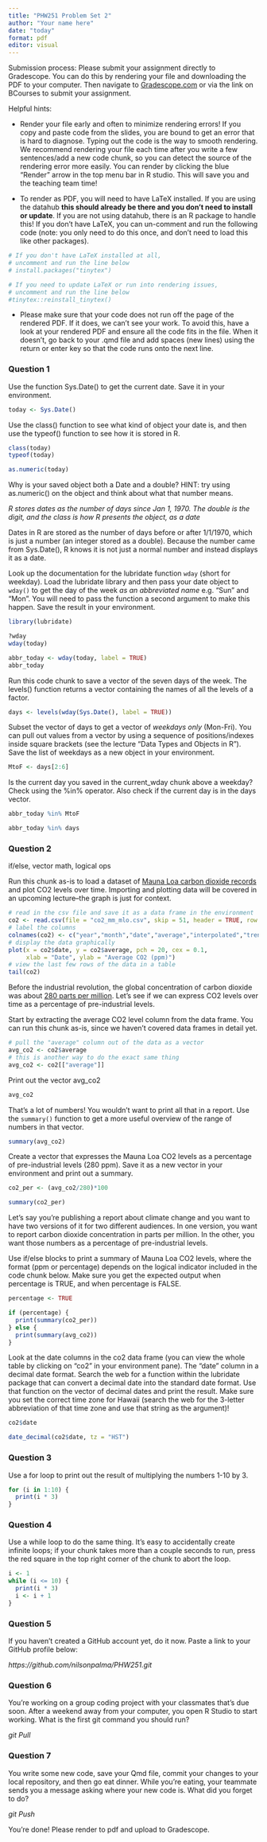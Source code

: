```yaml
---
title: "PHW251 Problem Set 2"
author: "Your name here"
date: "today"
format: pdf
editor: visual
---
```


Submission process: Please submit your assignment directly to Gradescope. You can do this by rendering your file and downloading the PDF to your computer. Then navigate to [Gradescope.com](https://www.gradescope.com) or via the link on BCourses to submit your assignment.

Helpful hints:

-   Render your file early and often to minimize rendering errors! If you copy and paste code from the slides, you are bound to get an error that is hard to diagnose. Typing out the code is the way to smooth rendering. We recommend rendering your file each time after you write a few sentences/add a new code chunk, so you can detect the source of the rendering error more easily. You can render by clicking the blue "Render" arrow in the top menu bar in R studio. This will save you and the teaching team time!

-   To render as PDF, you will need to have LaTeX installed. If you are using the datahub **this should already be there and you don't need to install or update**. If you are not using datahub, there is an R package to handle this! If you don't have LaTeX, you can un-comment and run the following code (note: you only need to do this once, and don't need to load this like other packages).

```r

# If you don't have LaTeX installed at all, 
# uncomment and run the line below
# install.packages("tinytex")

# If you need to update LaTeX or run into rendering issues, 
# uncomment and run the line below
#tinytex::reinstall_tinytex()

```

-   Please make sure that your code does not run off the page of the rendered PDF. If it does, we can't see your work. To avoid this, have a look at your rendered PDF and ensure all the code fits in the file. When it doesn't, go back to your .qmd file and add spaces (new lines) using the return or enter key so that the code runs onto the next line.

\newpage

### Question 1

Use the function Sys.Date() to get the current date. Save it in your environment.

```r

today <- Sys.Date()

```

Use the class() function to see what kind of object your date is, and then use the typeof() function to see how it is stored in R.

```r

class(today)
typeof(today)

as.numeric(today)

```

Why is your saved object both a Date and a double? HINT: try using as.numeric() on the object and think about what that number means.

*R stores dates as the number of days since Jan 1, 1970. The double is the digit, and the class is how R presents the object, as a date*

Dates in R are stored as the number of days before or after 1/1/1970, which is just a number (an integer stored as a double). Because the number came from Sys.Date(), R knows it is not just a normal number and instead displays it as a date.

Look up the documentation for the lubridate function `wday` (short for weekday). Load the lubridate library and then pass your date object to `wday()` to get the day of the week *as an abbreviated name* e.g. "Sun" and "Mon". You will need to pass the function a second argument to make this happen. Save the result in your environment.

```r
library(lubridate)

?wday
wday(today)

abbr_today <- wday(today, label = TRUE)
abbr_today
```

Run this code chunk to save a vector of the seven days of the week. The levels() function returns a vector containing the names of all the levels of a factor.

```r

days <- levels(wday(Sys.Date(), label = TRUE))

```

Subset the vector of days to get a vector of *weekdays only* (Mon-Fri). You can pull out values from a vector by using a sequence of positions/indexes inside square brackets (see the lecture "Data Types and Objects in R"). Save the list of weekdays as a new object in your environment.

```r

MtoF <- days[2:6]

```

Is the current day you saved in the current_wday chunk above a weekday? Check using the %in% operator. Also check if the current day is in the days vector.

```r

abbr_today %in% MtoF

abbr_today %in% days

```

\newpage

### Question 2

if/else, vector math, logical ops

Run this chunk as-is to load a dataset of [Mauna Loa carbon dioxide records](https://gml.noaa.gov/ccgg/trends/data.html) and plot CO2 levels over time. Importing and plotting data will be covered in an upcoming lecture--the graph is just for context.

```r

# read in the csv file and save it as a data frame in the environment
co2 <- read.csv(file = "co2_mm_mlo.csv", skip = 51, header = TRUE, row.names = NULL)
# label the columns
colnames(co2) <- c("year","month","date","average","interpolated","trend","ndays")
# display the data graphically
plot(x = co2$date, y = co2$average, pch = 20, cex = 0.1, 
     xlab = "Date", ylab = "Average CO2 (ppm)")
# view the last few rows of the data in a table
tail(co2)

```

Before the industrial revolution, the global concentration of carbon dioxide was about [280 parts per million](https://www.climate.gov/news-features/understanding-climate/climate-change-atmospheric-carbon-dioxide). Let's see if we can express CO2 levels over time as a percentage of pre-industrial levels.

Start by extracting the average CO2 level column from the data frame. You can run this chunk as-is, since we haven't covered data frames in detail yet.

```r

# pull the "average" column out of the data as a vector
avg_co2 <- co2$average
# this is another way to do the exact same thing
avg_co2 <- co2[["average"]]

```

Print out the vector avg_co2

```r

avg_co2

```

That's a lot of numbers! You wouldn't want to print all that in a report. Use the `summary()` function to get a more useful overview of the range of numbers in that vector.

```r

summary(avg_co2)

```

Create a vector that expresses the Mauna Loa CO2 levels as a percentage of pre-industrial levels (280 ppm). Save it as a new vector in your environment and print out a summary.

```r

co2_per <- (avg_co2/280)*100

summary(co2_per)

```

Let's say you're publishing a report about climate change and you want to have two versions of it for two different audiences. In one version, you want to report carbon dioxide concentration in parts per million. In the other, you want those numbers as a percentage of pre-industrial levels.

Use if/else blocks to print a summary of Mauna Loa CO2 levels, where the format (ppm or percentage) depends on the logical indicator included in the code chunk below. Make sure you get the expected output when percentage is TRUE, and when percentage is FALSE.

```r

percentage <- TRUE

if (percentage) {
  print(summary(co2_per))
} else {
  print(summary(avg_co2))
}

```

Look at the date columns in the co2 data frame (you can view the whole table by clicking on "co2" in your environment pane). The "date" column in a decimal date format. Search the web for a function within the lubridate package that can convert a decimal date into the standard date format. Use that function on the vector of decimal dates and print the result. Make sure you set the correct time zone for Hawaii (search the web for the 3-letter abbreviation of that time zone and use that string as the argument)!

```r

co2$date

date_decimal(co2$date, tz = "HST")

```

### Question 3

Use a for loop to print out the result of multiplying the numbers 1-10 by 3.

```r
for (i in 1:10) { 
  print(i * 3)
}

```

\newpage

### Question 4

Use a while loop to do the same thing. It's easy to accidentally create infinite loops; if your chunk takes more than a couple seconds to run, press the red square in the top right corner of the chunk to abort the loop.

```r


i <- 1
while (i <= 10) {
  print(i * 3)
  i <- i + 1
}
```

\newpage

### Question 5

If you haven't created a GitHub account yet, do it now. Paste a link to your GitHub profile below:

*https://github.com/nilsonpalma/PHW251.git*

### Question 6

You're working on a group coding project with your classmates that's due soon. After a weekend away from your computer, you open R Studio to start working. What is the first git command you should run?

*git Pull*

### Question 7

You write some new code, save your Qmd file, commit your changes to your local repository, and then go eat dinner. While you're eating, your teammate sends you a message asking where your new code is. What did you forget to do?

*git Push*

You're done! Please render to pdf and upload to Gradescope.

